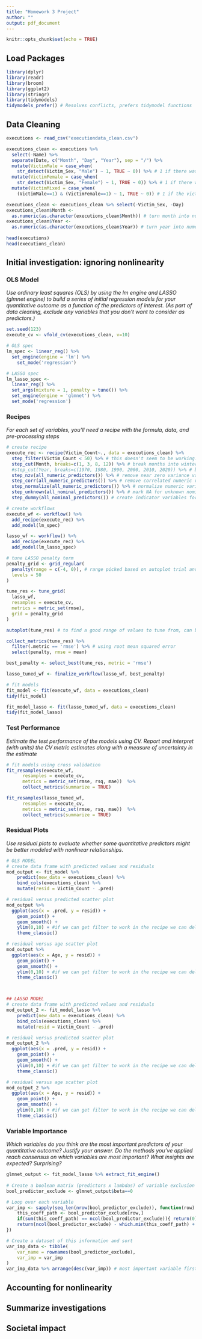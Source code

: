 ```yaml
---
title: "Homework 3 Project"
author: ""
output: pdf_document
---
```


```r
knitr::opts_chunk$set(echo = TRUE)
```

## Load Packages
```r
library(dplyr)
library(readr)
library(broom)
library(ggplot2)
library(stringr)
library(tidymodels) 
tidymodels_prefer() # Resolves conflicts, prefers tidymodel functions
```

## Data Cleaning
```r
executions <- read_csv("executiondata_clean.csv")

executions_clean <- executions %>%
  select(-Name) %>%
  separate(Date, c("Month", "Day", "Year"), sep = "/") %>%
  mutate(VictimMale = case_when(
    str_detect(Victim_Sex, "Male") ~ 1, TRUE ~ 0)) %>% # 1 if there was male victim(s)
  mutate(VictimFemale = case_when(
    str_detect(Victim_Sex, "Female") ~ 1, TRUE ~ 0)) %>% # 1 if there was female victim(s)
  mutate(VictimMixed = case_when(
    (VictimMale==1) & (VictimFemale==1) ~ 1, TRUE ~ 0)) # 1 if the victim(s) were male and female

executions_clean <- executions_clean %>% select(-Victim_Sex, -Day)
executions_clean$Month <-
  as.numeric(as.character(executions_clean$Month)) # turn month into numeric variable
executions_clean$Year <-
  as.numeric(as.character(executions_clean$Year)) # turn year into numeric variable
  
head(executions)
head(executions_clean) 
```

## Initial investigation: ignoring nonlinearity

### OLS Model
*Use ordinary least squares (OLS) by using the lm engine and LASSO (glmnet engine) to build a series of initial regression models for your quantitative outcome as a function of the predictors of interest. (As part of data cleaning, exclude any variables that you don’t want to consider as predictors.)*
```r
set.seed(123)
execute_cv <- vfold_cv(executions_clean, v=10)
```

```r
# OLS spec
lm_spec <- linear_reg() %>%
  set_engine(engine = 'lm') %>%
    set_mode('regression')

# LASSO spec
lm_lasso_spec <- 
  linear_reg() %>%
  set_args(mixture = 1, penalty = tune()) %>%
  set_engine(engine = 'glmnet') %>%
  set_mode('regression')
```

### Recipes
*For each set of variables, you’ll need a recipe with the formula, data, and pre-processing steps*

```r
# create recipe
execute_rec <- recipe(Victim_Count~., data = executions_clean) %>%
  step_filter(Victim_Count < 50) %>% # this doesn't seem to be working... not sure why
  step_cut(Month, breaks=c(1, 3, 8, 12)) %>% # break months into winter, spring, summer, fall
  #step_cut(Year, breaks=c(1970, 1980, 1990, 2000, 2010, 2020)) %>% # break years into decades
  step_nzv(all_numeric_predictors()) %>% # remove near zero variance values
  step_corr(all_numeric_predictors()) %>% # remove correlated numeric variables
  step_normalize(all_numeric_predictors()) %>% # normalize numeric variables
  step_unknown(all_nominal_predictors()) %>% # mark NA for unknown nominal variables
  step_dummy(all_nominal_predictors()) # create indicator variables for all nominal variables

# create workflows
execute_wf <- workflow() %>%
  add_recipe(execute_rec) %>%
  add_model(lm_spec)

lasso_wf <- workflow() %>%
  add_recipe(execute_rec) %>%
  add_model(lm_lasso_spec)
```

```r
# tune LASSO penalty term
penalty_grid <- grid_regular(
  penalty(range = c(-4, 0)), # range picked based on autoplot trial and error
  levels = 50
)

tune_res <- tune_grid(
  lasso_wf, 
  resamples = execute_cv,
  metrics = metric_set(rmse),
  grid = penalty_grid
)

autoplot(tune_res) # to find a good range of values to tune from, can be commented out

collect_metrics(tune_res) %>%
  filter(.metric == 'rmse') %>% # using root mean squared error
  select(penalty, rmse = mean)

best_penalty <- select_best(tune_res, metric = 'rmse')

lasso_tuned_wf <- finalize_workflow(lasso_wf, best_penalty)
```

```r
# fit models
fit_model <- fit(execute_wf, data = executions_clean)
tidy(fit_model)

fit_model_lasso <- fit(lasso_tuned_wf, data = executions_clean)
tidy(fit_model_lasso)
```


### Test Performance
*Estimate the test performance of the models using CV. Report and interpret (with units) the CV metric estimates along with a measure of uncertainty in the estimate*
```r
# fit models using cross validation
fit_resamples(execute_wf, 
      resamples = execute_cv, 
      metrics = metric_set(rmse, rsq, mae))  %>%
      collect_metrics(summarize = TRUE)

fit_resamples(lasso_tuned_wf, 
      resamples = execute_cv, 
      metrics = metric_set(rmse, rsq, mae))  %>%
      collect_metrics(summarize = TRUE)
```

### Residual Plots
*Use residual plots to evaluate whether some quantitative predictors might be better modeled with nonlinear relationships.*

```r
# OLS MODEL
# create data frame with predicted values and residuals
mod_output <- fit_model %>%
    predict(new_data = executions_clean) %>%
    bind_cols(executions_clean) %>%
    mutate(resid = Victim_Count - .pred)

# residual versus predicted scatter plot
mod_output %>%
  ggplot(aes(x = .pred, y = resid)) +
    geom_point() + 
    geom_smooth() +
    ylim(0,10) + #if we can get filter to work in the recipe we can delete this
    theme_classic()

# residual versus age scatter plot
mod_output %>%
  ggplot(aes(x = Age, y = resid)) +
    geom_point() + 
    geom_smooth() +
    ylim(0,10) + #if we can get filter to work in the recipe we can delete this
    theme_classic()



## LASSO MODEL 
# create data frame with predicted values and residuals
mod_output_2 <- fit_model_lasso %>%
    predict(new_data = executions_clean) %>%
    bind_cols(executions_clean) %>%
    mutate(resid = Victim_Count - .pred)

# residual versus predicted scatter plot
mod_output_2 %>%
  ggplot(aes(x = .pred, y = resid)) +
    geom_point() + 
    geom_smooth() +
    ylim(0,10) + #if we can get filter to work in the recipe we can delete this
    theme_classic()

# residual versus age scatter plot
mod_output_2 %>%
  ggplot(aes(x = Age, y = resid)) +
    geom_point() + 
    geom_smooth() +
    ylim(0,10) + #if we can get filter to work in the recipe we can delete this
    theme_classic()
```

### Variable Importance
*Which variables do you think are the most important predictors of your quantitative outcome? Justify your answer. Do the methods you’ve applied reach consensus on which variables are most important? What insights are expected? Surprising?*

```r

glmnet_output <- fit_model_lasso %>% extract_fit_engine()
    
# Create a boolean matrix (predictors x lambdas) of variable exclusion
bool_predictor_exclude <- glmnet_output$beta==0

# Loop over each variable
var_imp <- sapply(seq_len(nrow(bool_predictor_exclude)), function(row) {
    this_coeff_path <- bool_predictor_exclude[row,]
    if(sum(this_coeff_path) == ncol(bool_predictor_exclude)){ return(0)}else{
    return(ncol(bool_predictor_exclude) - which.min(this_coeff_path) + 1)}
})

# Create a dataset of this information and sort
var_imp_data <- tibble(
    var_name = rownames(bool_predictor_exclude),
    var_imp = var_imp
)
var_imp_data %>% arrange(desc(var_imp)) # most important variable first
```


## Accounting for nonlinearity

## Summarize investigations

## Societal impact